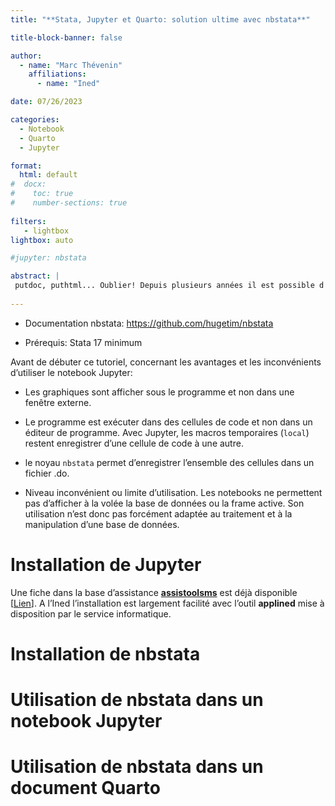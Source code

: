 ```yaml
---
title: "**Stata, Jupyter et Quarto: solution ultime avec nbstata**"

title-block-banner: false

author: 
  - name: "Marc Thévenin"
    affiliations:
      - name: "Ined"

date: 07/26/2023

categories:
  - Notebook
  - Quarto
  - Jupyter

format: 
  html: default
#  docx:
#    toc: true
#    number-sections: true
    
filters:
   - lightbox
lightbox: auto

#jupyter: nbstata  

abstract: | 
 putdoc, puthtml... Oublier! Depuis plusieurs années il est possible d'exécuter un programme Stata avec le notebook Jupyter avec le `Stata_kernel` de K.Barron ou plus récemment avec la librairie officielle `pystata` (version 17). Du côté de RStudio on pouvait également exécuter un programme Stata dans un document Rmarkdown, avec la librairie `statamarkdown`.  En 2022 avec l'arrivée de **Quarto**, évolution de  rmarkdown, et le nouveau noyau Jupyter **`nbstata`** de **Tim Huegerich**, on dispose d'une solution particulièrement efficace pour produire toute sorte de documentation (site, article, ouvrage).
 
---
```


* Documentation nbstata: <https://github.com/hugetim/nbstata>

* Prérequis: Stata 17 minimum


Avant de débuter ce tutoriel, concernant les avantages et les inconvénients d'utiliser le notebook Jupyter:   

* Les graphiques sont afficher sous le programme et non dans une fenêtre externe.  

* Le programme est exécuter dans des cellules de code et non dans un éditeur de programme. Avec Jupyter, les macros temporaires (`local`) restent enregistrer d'une cellule de code à une autre. 

* le noyau `nbstata` permet d'enregistrer l'ensemble des cellules dans un fichier .do.

* Niveau inconvénient ou limite d'utilisation. Les notebooks ne permettent pas d'afficher à la volée la base de données ou la frame active. Son utilisation n'est donc pas forcément adaptée au traitement et à la manipulation d'une base de données.


# Installation de Jupyter

Une fiche dans la base d'assistance [**assistoolsms**](https://mthevenin.github.io/assistoolsms/) est déjà disponible
[[Lien](https://mthevenin.github.io/assistoolsms/R/assist/posts/R_jupyter/R_jupyter.html#installation)]. A l'Ined l'installation est largement facilité avec l'outil **applined** mise à disposition par le service informatique.


# Installation de nbstata


# Utilisation de nbstata dans un notebook Jupyter


# Utilisation de nbstata dans un document Quarto














